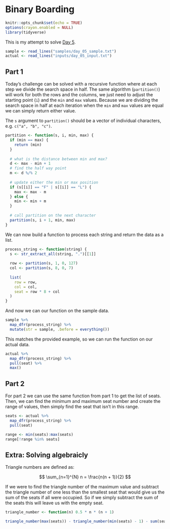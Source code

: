 # Binary Boarding

```r
knitr::opts_chunk$set(echo = TRUE)
options(crayon.enabled = NULL)
library(tidyverse)
```

This is my attempt to solve [Day 5](https://adventofcode.com/2020/day/5).

```r
sample <- read_lines("samples/day_05_sample.txt")
actual <- read_lines("inputs/day_05_input.txt")
```

## Part 1

Today's challenge can be solved with a recursive function where at each step we divide the search space in half. The
same algorithm (`partition()`) will work for both the rows and the columns, we just need to adjust the starting point
(`i`) and the `min` and `max` values. Because we are dividing the search space in half at each iteration when the `min`
and `max` values are equal we can simply return either value.

The `s` argument to `partition()` should be a vector of individual characters, e.g. `c("a", "b", "c")`.

```r
partition <- function(s, i, min, max) {
  if (min == max) {
    return (min)
  }
  
  # what is the distance between min and max?
  d <- max - min + 1
  # find the half way point
  m <- d %/% 2
  
  # update either the min or max position
  if (s[[i]] == "F" | s[[i]] == "L") {
    max <- max - m
  } else {
    min <- min + m
  }
  
  # call partition on the next character
  partition(s, i + 1, min, max)
}
```

We can now build a function to process each string and return the data as a list.

```r
process_string <- function(string) {
  s <- str_extract_all(string, ".")[[1]]
  
  row <- partition(s, 1, 0, 127)
  col <- partition(s, 8, 0, 7)
  
  list(
    row = row,
    col = col,
    seat = row * 8 + col
  )
}
```

And now we can our function on the sample data.

```r
sample %>%
  map_dfr(process_string) %>%
  mutate(str = sample, .before = everything())
```

This matches the provided example, so we can run the function on our actual data.

```r
actual %>%
  map_dfr(process_string) %>%
  pull(seat) %>%
  max()
```

## Part 2

For part 2 we can use the same function from part 1 to get the list of seats. Then, we can find the minimum and maximum
seat number and create the range of values, then simply find the seat that isn't in this range.

```r
seats <- actual %>%
  map_dfr(process_string) %>%
  pull(seat)

range <- min(seats):max(seats)
range[!range %in% seats]
```

## Extra: Solving algebraicly

Triangle numbers are defined as:

$$
\sum_{n=1}^{N} n = \frac{n(n + 1)}{2}
$$

If we were to find the triangle number of the maximum value and subtract the triangle number of one less than the
smallest seat that would give us the sum of the seats if all were occupied. So if we simply subtract the sum of the
seats this will leave us with the empty seat.

```r
triangle_number <- function(n) 0.5 * n * (n + 1)

triangle_number(max(seats)) - triangle_number(min(seats) - 1) - sum(seats)
```
